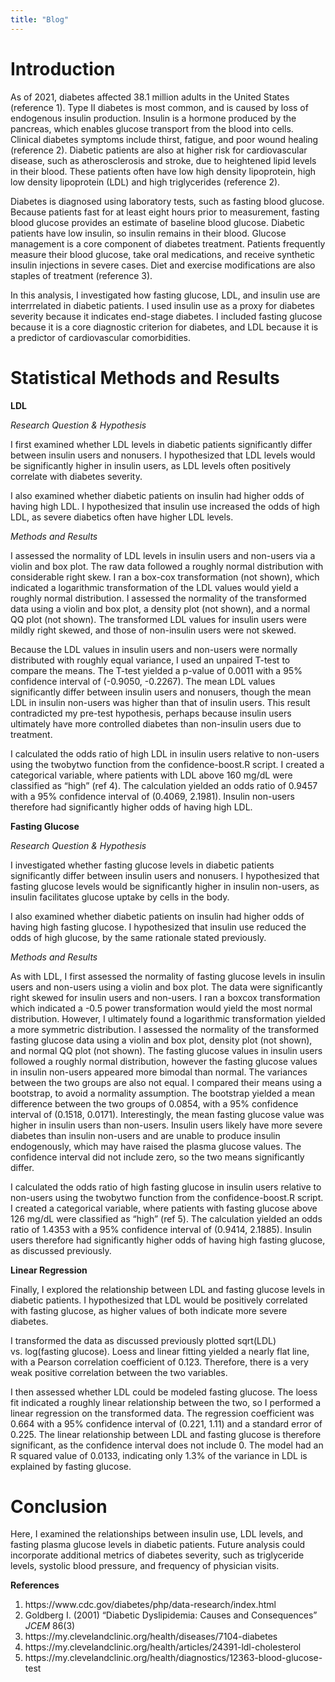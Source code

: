 ```yaml
---
title: "Blog"
---
```


# Introduction

As of 2021, diabetes affected 38.1 million adults in the United States (reference 1). Type II diabetes is most common, and is caused by loss of endogenous insulin production. Insulin is a hormone produced by the pancreas, which enables glucose transport from the blood into cells. Clinical diabetes symptoms include thirst, fatigue, and poor wound healing (reference 2). Diabetic patients are also at higher risk for cardiovascular disease, such as atherosclerosis and stroke, due to heightened lipid levels in their blood. These patients often have low high density lipoprotein, high low density lipoprotein (LDL) and high triglycerides (reference 2).

Diabetes is diagnosed using laboratory tests, such as fasting blood glucose. Because patients fast for at least eight hours prior to measurement, fasting blood glucose provides an estimate of baseline blood glucose. Diabetic patients have low insulin, so insulin remains in their blood. Glucose management is a core component of diabetes treatment. Patients frequently measure their blood glucose, take oral medications, and receive synthetic insulin injections in severe cases. Diet and exercise modifications are also staples of treatment (reference 3). 

In this analysis, I investigated how fasting glucose, LDL, and insulin use are interrrelated in diabetic patients. I used insulin use as a proxy for diabetes severity because it indicates end-stage diabetes. I included fasting glucose because it is a core diagnostic criterion for diabetes, and LDL because it is a predictor of cardiovascular comorbidities.  


# Statistical Methods and Results 

**LDL** 

*Research Question & Hypothesis* 

I first examined whether LDL levels in diabetic patients significantly differ between insulin users and nonusers. I hypothesized that LDL levels would be significantly higher in insulin users, as LDL levels often positively correlate with diabetes severity. 

I also examined whether diabetic patients on insulin had higher odds of having high LDL. I hypothesized that insulin use increased the odds of high LDL, as severe diabetics often have higher LDL levels. 

*Methods and Results* 

I assessed the normality of LDL levels in insulin users and non-users via a violin and box plot. The raw data followed a roughly normal distribution with considerable right skew. I ran a box-cox transformation (not shown), which indicated a logarithmic transformation of the LDL values would yield a roughly normal distribution. I assessed the normality of the transformed data using a violin and box plot, a density plot (not shown), and a normal QQ plot (not shown). The transformed LDL values for insulin users were mildly right skewed, and those of non-insulin users were not skewed. 

Because the LDL values in insulin users and non-users were normally distributed with roughly equal variance, I used an unpaired T-test to compare the means. The T-test yielded a p-value of 0.0011 with a 95% confidence interval of (-0.9050, -0.2267). The mean LDL values significantly differ between insulin users and nonusers, though the mean LDL in insulin non-users was higher than that of insulin users. This result contradicted my pre-test hypothesis, perhaps because insulin users ultimately have more controlled diabetes than non-insulin users due to treatment. 

I calculated the odds ratio of high LDL in insulin users relative to non-users using the twobytwo function from the confidence-boost.R script. I created a categorical variable, where patients with LDL above 160 mg/dL were classified as "high" (ref 4). The calculation yielded an odds ratio of 0.9457 with a 95% confidence interval of (0.4069, 2.1981). Insulin non-users therefore had significantly higher odds of having high LDL.  

**Fasting Glucose** 

*Research Question & Hypothesis* 

I investigated whether fasting glucose levels in diabetic patients significantly differ between insulin users and nonusers. I hypothesized that fasting glucose levels would be significantly higher in insulin non-users, as insulin facilitates glucose uptake by cells in the body. 

I also examined whether diabetic patients on insulin had higher odds of having high fasting glucose. I hypothesized that insulin use reduced the odds of high glucose, by the same rationale stated previously. 

*Methods and Results*

As with LDL, I first assessed the normality of fasting glucose levels in insulin users and non-users using a violin and box plot. The data were significantly right skewed for insulin users and non-users. I ran a boxcox transformation which indicated a -0.5 power transformation would yield the most normal distribution. However, I ultimately found a logarithmic transformation yielded a more symmetric distribution. I assessed the normality of the transformed fasting glucose data using a violin and box plot, density plot (not shown), and normal QQ plot (not shown). The fasting glucose values in insulin users followed a roughly normal distribution, however the fasting glucose values in insulin non-users appeared more bimodal than normal. The variances between the two groups are also not equal. I compared their means using a bootstrap, to avoid a normality assumption. The bootstrap yielded a mean difference between the two groups of 0.0854, with a 95% confidence interval of (0.1518, 0.0171). Interestingly, the mean fasting glucose value was higher in insulin users than non-users. Insulin users likely have more severe diabetes than insulin non-users and are unable to produce insulin endogenously, which may have raised the plasma glucose values. The confidence interval did not include zero, so the two means significantly differ. 

I calculated the odds ratio of high fasting glucose in insulin users relative to non-users using the twobytwo function from the confidence-boost.R script. I created a categorical variable, where patients with fasting glucose above 126 mg/dL were classified as "high" (ref 5). The calculation yielded an odds ratio of 1.4353 with a 95% confidence interval of (0.9414, 2.1885). Insulin users therefore had significantly higher odds of having high fasting glucose, as discussed previously. 


**Linear Regression**

Finally, I explored the relationship between LDL and fasting glucose levels in diabetic patients. I hypothesized that LDL would be positively correlated with fasting glucose, as higher values of both indicate more severe diabetes. 

I transformed the data as discussed previously plotted sqrt(LDL) vs. log(fasting glucose). Loess and linear fitting yielded a nearly flat line, with a Pearson correlation coefficient of 0.123. Therefore, there is a very weak positive correlation between the two variables. 

I then assessed whether LDL could be modeled fasting glucose. The loess fit indicated a roughly linear relationship between the two, so I performed a linear regression on the transformed data. The regression coefficient was 0.664 with a 95% confidence interval of (0.221, 1.11) and a standard error of 0.225. The linear relationship between LDL and fasting glucose is therefore significant, as the confidence interval does not include 0. The model had an R squared value of 0.0133, indicating only 1.3% of the variance in LDL is explained by fasting glucose.

# Conclusion 
Here, I examined the relationships between insulin use, LDL levels, and fasting plasma glucose levels in diabetic patients. Future analysis could incorporate additional metrics of diabetes severity, such as triglyceride levels, systolic blood pressure, and frequency of physician visits. 

**References** 

1. https://www.cdc.gov/diabetes/php/data-research/index.html
2. Goldberg I. (2001) "Diabetic Dyslipidemia: Causes and Consequences" *JCEM* 86(3) 
3. https://my.clevelandclinic.org/health/diseases/7104-diabetes
4. https://my.clevelandclinic.org/health/articles/24391-ldl-cholesterol
5. https://my.clevelandclinic.org/health/diagnostics/12363-blood-glucose-test 
